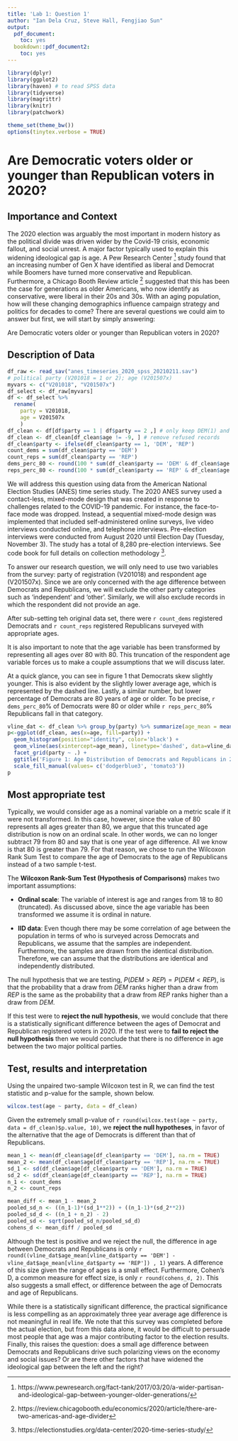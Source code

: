 ```yaml
---
title: 'Lab 1: Question 1'
author: "Ian Dela Cruz, Steve Hall, Fengjiao Sun"
output:
  pdf_document:
    toc: yes
  bookdown::pdf_document2:
    toc: yes
---
```


\clearpage

```r
library(dplyr)
library(ggplot2) 
library(haven) # to read SPSS data
library(tidyverse)
library(magrittr)
library(knitr)
library(patchwork)

theme_set(theme_bw())
options(tinytex.verbose = TRUE)
```
# Are Democratic voters older or younger than Republican voters in 2020?

## Importance and Context

The 2020 election was arguably the most important in modern history as the political divide was driven wider by the Covid-19 crisis, economic fallout, and social unrest. A major factor typically used to explain this widening ideological gap is age. A Pew Research Center ^[https://www.pewresearch.org/fact-tank/2017/03/20/a-wider-partisan-and-ideological-gap-between-younger-older-generations/] study found that an increasing number of Gen X have identified as liberal and Democrat while Boomers have turned more conservative and Republican. Furthermore, a Chicago Booth Review article ^[https://review.chicagobooth.edu/economics/2020/article/there-are-two-americas-and-age-divider] suggested that this has been the case for generations as older Americans, who now identify as conservative, were liberal in their 20s and 30s. With an aging population, how will these changing demographics influence campaign strategy and politics for decades to come? There are several questions we could aim to answer but first, we will start by simply answering:

Are Democratic voters older or younger than Republican voters in 2020?

## Description of Data

```r
df_raw <- read_sav("anes_timeseries_2020_spss_20210211.sav")
# political party (V201018 = 1 or 2); age (V201507x)
myvars <- c("V201018", "V201507x")
df_select <- df_raw[myvars]
df <- df_select %>% 
  rename(
    party = V201018,
    age = V201507x
    )
df_clean <- df[df$party == 1 | df$party == 2 ,] # only keep DEM(1) and REP(2)
df_clean <- df_clean[df_clean$age != -9, ] # remove refused records
df_clean$party <- ifelse(df_clean$party == 1, 'DEM', 'REP')
count_dems = sum(df_clean$party == 'DEM')
count_reps = sum(df_clean$party == 'REP')
dems_perc_80 <- round(100 * sum(df_clean$party == 'DEM' & df_clean$age == 80) /count_dems, 2)
reps_perc_80 <- round(100 * sum(df_clean$party == 'REP' & df_clean$age == 80) /count_reps, 2)
```

We will address this question using data from the American National Election Studies (ANES) time series study. The 2020 ANES survey used a contact-less, mixed-mode design that was created in response to challenges related to the COVID-19 pandemic. For instance, the face-to-face mode was dropped. Instead, a sequential mixed-mode design was implemented that included self-administered online surveys, live video interviews conducted online, and telephone interviews. Pre-election interviews were conducted from August 2020 until Election Day (Tuesday, November 3). The study has a total of 8,280 pre-election interviews. See code book for full details on collection methodology ^[https://electionstudies.org/data-center/2020-time-series-study/].

To answer our research question, we will only need to use two variables from the survey: party of registration (V201018) and respondent age (V201507x). Since we are only concerned with the age difference between Democrats and Republicans, we will exclude the other party categories such as 'independent' and 'other'. Similarly, we will also exclude records in which the respondent did not provide an age.  

After sub-setting teh original data set, there were `r count_dems` registered Democrats and `r count_reps` registered Republicans surveyed with appropriate ages.

It is also important to note that the age variable has been transformed by representing all ages over 80 with 80. This truncation of the respondent age variable forces us to make a couple assumptions that we will discuss later. 

At a quick glance, you can see in figure 1 that Democrats skew slightly younger. This is also evident by the slightly lower average age, which is represented by the dashed line. Lastly, a similar number, but lower percentage of Democrats are 80 years of age or older. To be precise, `r dems_perc_80`% of Democrats were 80 or older while `r reps_perc_80`% Republicans fall in that category.

```r
vline_dat <- df_clean %>% group_by(party) %>% summarize(age_mean = mean(age))
p<-ggplot(df_clean, aes(x=age, fill=party)) +
  geom_histogram(position="identity", color='black') +
  geom_vline(aes(xintercept=age_mean), linetype='dashed', data=vline_dat) +
  facet_grid(party ~ .) +
  ggtitle('Figure 1: Age Distribution of Democrats and Republicans in 2020') +
  scale_fill_manual(values= c('dodgerblue3', 'tomato3'))
p
```

## Most appropriate test 

Typically, we would consider age as a nominal variable on a metric scale if it were not transformed. In this case, however, since the value of 80 represents all ages greater than 80, we argue that this truncated age distribution is now on an ordinal scale. In other words, we can no longer subtract 79 from 80 and say that is one year of age difference. All we know is that 80 is greater than 79. For that reason, we chose to run the Wilcoxon Rank Sum Test to compare the age of Democrats to the age of Republicans instead of a two sample t-test.

The **Wilcoxon Rank-Sum Test (Hypothesis of Comparisons)** makes two important assumptions:

- **Ordinal scale**: The variable of interest is age and ranges from 18 to 80 (truncated). As discussed above, since the age variable has been transformed we assume it is ordinal in nature.

- **IID data**: Even though there may be some correlation of age between the population in terms of who is surveyed across Democrats and Republicans, we assume that the samples are independent. Furthermore, the samples are drawn from the identical distribution. Therefore, we can assume that the distributions are identical and independently distributed.

The null hypothesis that we are testing, $P(DEM>REP) = P(DEM<REP)$,
is that the probability that a draw from $DEM$ ranks higher than a draw from $REP$ is the same as the probability that a draw from $REP$ ranks higher than a draw from $DEM$. 

If this test were to **reject the null hypothesis**, we would conclude that there is a statistically significant difference between the ages of Democrat and Republican registered voters in 2020. If the test were to **fail to reject the null hypothesis** then we would conclude that there is no difference in age between the two major political parties. 

## Test, results and interpretation

Using the unpaired two-sample Wilcoxon test in R, we can find the test statistic and p-value for the sample, shown below.

```r
wilcox.test(age ~ party, data = df_clean)
```

Given the extremely small p-value of `r round(wilcox.test(age ~ party, data = df_clean)$p.value, 10)`, we **reject the null hypotheses**, in favor of the alternative that the age of Democrats is different than that of Republicans.

```r
mean_1 <- mean(df_clean$age[df_clean$party == 'DEM'], na.rm = TRUE)
mean_2 <- mean(df_clean$age[df_clean$party == 'REP'], na.rm = TRUE)
sd_1 <- sd(df_clean$age[df_clean$party == 'DEM'], na.rm = TRUE)
sd_2 <- sd(df_clean$age[df_clean$party == 'REP'], na.rm = TRUE)
n_1 <- count_dems
n_2 <- count_reps

mean_diff <- mean_1 - mean_2
pooled_sd_n <- ((n_1-1)*(sd_1**2)) + ((n_1-1)*(sd_2**2))
pooled_sd_d <- ((n_1 + n_2) - 2)
pooled_sd <- sqrt(pooled_sd_n/pooled_sd_d)
cohens_d <- mean_diff / pooled_sd
```

Although the test is positive and we reject the null, the difference in age between Democrats and Republicans is only `r round((vline_dat$age_mean[vline_dat$party == 'DEM'] - vline_dat$age_mean[vline_dat$party == 'REP']) , 1)` years. A difference of this size given the range of ages is a small effect. Furthermore, Cohen's D, a common measure for effect size, is only `r round(cohens_d, 2)`. This also suggests a small effect, or difference between the age of Democrats and age of Republicans. 

While there is a statistically significant difference, the practical significance is less compelling as an approximately three year average age difference is not meaningful in real life. We note that this survey was completed before the actual election, but from this data alone, it would be difficult to persuade most people that age was a major contributing factor to the election results. Finally, this raises the question: does a small age difference between Democrats and Republicans drive such polarizing views on the economy and social issues? Or are there other factors that have widened the ideological gap between the left and the right? 
